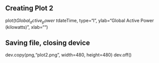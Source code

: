 ## Creating Plot 2

plot(t$Global_active_power~t$dateTime, type="l", ylab="Global Active Power (kilowatts)", xlab="")

## Saving file, closing device

dev.copy(png,"plot2.png", width=480, height=480)
dev.off()